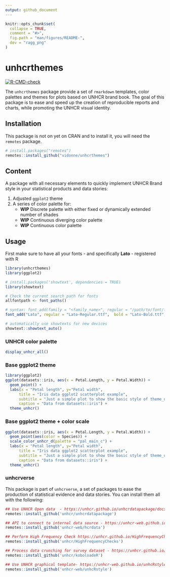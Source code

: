 ```yaml
---
output: github_document
---
```


<!-- README.md is generated from README.Rmd. Please edit that file -->

```r
knitr::opts_chunk$set(
  collapse = TRUE,
  comment = "#>",
  fig.path = "man/figures/README-",
  dev = "ragg_png"
)
```

# unhcrthemes

<!-- badges: start -->
[![R-CMD-check](https://github.com/vidonne/unhcrthemes/workflows/R-CMD-check/badge.svg)](https://github.com/vidonne/unhcrthemes/actions)
<!-- badges: end -->

The `unhcrthemes` package provide a set of `rmarkdown` templates, color palettes and themes for plots based on UNHCR brand book. The goal of this package is to ease and speed up the creation of reproducible reports and charts, while promoting the UNHCR visual identity.

## Installation

This package is not on yet on CRAN and to install it, you will need the `remotes` package.

```r
# install.packages("remotes")
remotes::install_github("vidonne/unhcrthemes")
```

## Content

A package with all necessary elements to quickly implement UNHCR Brand style in your statistical products and data stories:

1. Adjusted `ggplot2` theme
2. A series of color palette for:
    - **WIP** Discrete palette with either fixed or dynamically extended number of shades
    - **WIP** Continuous diverging color palette
    - **WIP** Continuous color palette

## Usage

First make sure to have all your fonts - and specifically **Lato** -  registered with R

```r
library(unhcrthemes)
library(ggplot2)

# install.packages('showtext', dependencies = TRUE)
library(showtext)

# Check the current search path for fonts
allfontpath <- font_paths()

# syntax: font_add(family = "<family_name>", regular = "/path/to/font/file")
font_add("Lato", regular = "Lato-Regular.ttf",  bold = "Lato-Bold.ttf", italic = "Lato-Italic.ttf")

# automatically use showtexts for new devices
showtext::showtext_auto()
```

### UNHCR color palette

```r
display_unhcr_all()
```

### Base ggplot2 theme

```r
library(ggplot2)
ggplot(datasets::iris, aes(x = Petal.Length, y = Petal.Width)) +
  geom_point() +
  labs(x = "Petal length", y="Petal width",
      title = "Iris data ggplot2 scatterplot example",
      subtitle = "Just a simple plot to show the basic style of theme_unhcr",
      caption = "Data from datasets::iris") +
  theme_unhcr()
```

### Base ggplot2 theme + color scale

```r
ggplot(datasets::iris, aes(x = Petal.Length, y = Petal.Width)) +
  geom_point(aes(color = Species)) +
  scale_color_unhcr_d(palette = "pal_main_c") +
  labs(x = "Petal length", y="Petal width",
      title = "Iris data ggplot2 scatterplot example",
      subtitle = "Just a simple plot to show the basic style of theme_unhcr",
      caption = "Data from datasets::iris") +
  theme_unhcr()
```

### unhcrverse

This package is part of `unhcrverse`, a set of packages to ease the production of statistical evidence and data stories. You can install them all with the following:

```r
## Use UNHCR Open data  - https://unhcr.github.io/unhcrdatapackage/docs/
remotes::install_github('unhcr/unhcrdatapackage')

## API to connect to internal data source - https://unhcr-web.github.io/hcrdata/docs/
remotes::install_github('unhcr-web/hcrdata')

## Perform High Frequency Check https://unhcr.github.io/HighFrequencyChecks/docs/
remotes::install_github('unhcr/HighFrequencyChecks')

## Process data crunching for survey dataset - https://unhcr.github.io/koboloadeR/docs/
remotes::install_github('unhcr/koboloadeR')

## Use UNHCR graphical template- https://unhcr-web.github.io/unhcRstyle/docs/
remotes::install_github('unhcr-web/unhcRstyle')
```
